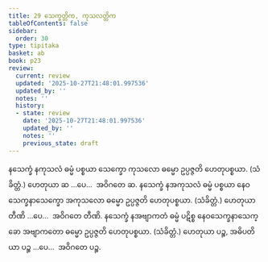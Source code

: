 ```yaml
---
title: 29 သေက္ခတ္တိက, ကုသလတ္တိက
tableOfContents: false
sidebar:
  order: 30
type: tipitaka
basket: ab
book: p23
review:
  current: review
  updated: '2025-10-27T21:48:01.997536'
  updated_by: ''
  notes: ''
  history:
  - state: review
    date: '2025-10-27T21:48:01.997536'
    updated_by: ''
    notes: ''
    previous_state: draft
---
```



<ReviewStatus review={frontmatter.review} showDetails={true} />

<HypothesisAnnotation frontmatter={frontmatter} />

<DynamicBreadcrumb />

<Division number="38" book="p23" e="ch" v="40" p="414">

<Paragraph number="121" book="p23">
နသေက္ခံ နကုသလံ ဓမ္မံ ပစ္စယာ သေက္ခော ကုသလော ဓမ္မော ဥပ္ပဇ္ဇတိ ဟေတုပစ္စယာ. (သံခိတ္တံ.) ဟေတုယာ ဆ …ပေ…  အဝိဂတေ ဆ.
</Paragraph>

<Paragraph number="122" book="p23">
နသေက္ခံ နအကုသလံ ဓမ္မံ ပစ္စယာ နေဝသေက္ခနာသေက္ခော အကုသလော ဓမ္မော ဥပ္ပဇ္ဇတိ ဟေတုပစ္စယာ. (သံခိတ္တံ.) ဟေတုယာ တီဏိ …ပေ…  အဝိဂတေ တီဏိ.
</Paragraph>

<Paragraph number="123" book="p23">
နသေက္ခံ နအဗျာကတံ ဓမ္မံ ပဋိစ္စ နေဝသေက္ခနာသေက္ခော အဗျာကတော ဓမ္မော ဥပ္ပဇ္ဇတိ ဟေတုပစ္စယာ. (သံခိတ္တံ.) ဟေတုယာ ပဉ္စ, အဓိပတိယာ ပဉ္စ …ပေ…  အဝိဂတေ ပဉ္စ.
</Paragraph>
</Division>